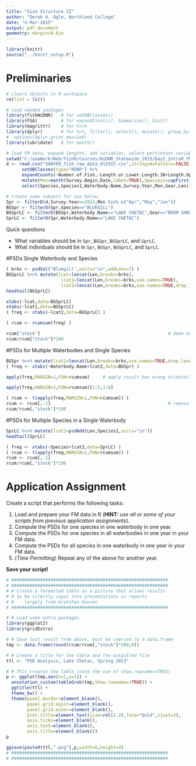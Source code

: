 ```yaml
---
title: "Size Structure II"
author: "Derek H. Ogle, Northland College"
date: "4-Mar-2015"
output: pdf_document
geometry: margin=0.6in
---
```


```r
library(knitr)
source("../knitr_setup.R")
```

# Preliminaries
```r
# clears objects in R workspace
rm(list = ls())
```

```r
# load needed packages
library(fishWiDNR)   # for setDBClasses()
library(FSA)         # for expandCounts(), Summarize(), hist()
library(magrittr)    # for %<>%
library(dplyr)       # for %>%, filter(), select(), mutate(), group_by(), summarize()
#  options(dplyr.print_max=1e9)
library(lubridate)   # for month()
```

```r
# load FM data, expand lengths, add variables, select pertintent variables
setwd("C:/aaaWork/Web/fishR/Courses/WiDNR_Statewide_2015/Day1_IntroR_FMData")
d <- read.csv("SAWYER_fish_raw_data_012915.csv",stringsAsFactors=FALSE,na.strings=c("-","NA","")) %>%
      setDBClasses(type="RDNR") %>%
      expandCounts(~Number.of.Fish,~Length.or.Lower.Length.IN+Length.Upper.IN,new.name="Len") %>%
      mutate(Mon=month(Survey.Begin.Date,label=TRUE),Species1=capFirst(Species)) %>%
      select(Species,Species1,Waterbody.Name,Survey.Year,Mon,Gear,Len)
```
```r
# create some subsets for use below.
Spr <- filterD(d,Survey.Year==2013,Mon %in% c("Apr","May","Jun"))
BGSpr <- filterD(Spr,Species=="BLUEGILL")
BGSprLC <- filterD(BGSpr,Waterbody.Name=="LAKE CHETAC",Gear=="BOOM SHOCKER")
SprLC <- filterD(Spr,Waterbody.Name=="LAKE CHETAC")
```

Quick questions

* What variables should be in `Spr`, `BGSpr`, `BGSprLC`, and `SprLC`.
* What individuals should be in `Spr`, `BGSpr`, `BGSprLC`, and `SprLC`.

\newpage

#PSDs Single Waterbody and Species
```r
( brks <- psdVal("Bluegill",units="in",addLens=7) )
BGSprLC %<>% mutate(lcat=lencat(Len,breaks=brks),
                     lcat1=lencat(Len,breaks=brks,use.names=TRUE),
                     lcat2=lencat(Len,breaks=brks,use.names=TRUE,drop.levels=TRUE))
headtail(BGSprLC)
```

```r
xtabs(~lcat,data=BGSprLC)
xtabs(~lcat1,data=BGSprLC)
( freq <- xtabs(~lcat2,data=BGSprLC) )
```

```r
( rcum <- rcumsum(freq) )
```

```r
rcum["stock"]                                                 # demo number of stock fish
rcum/rcum["stock"]*100
```

\newpage

#PSDs for Multiple Waterbodies and Single Species 

```r
BGSpr %<>% mutate(lcat2=lencat(Len,breaks=brks,use.names=TRUE,drop.levels=TRUE))
( freq <- xtabs(~Waterbody.Name+lcat2,data=BGSpr) )
```
```r
apply(freq,MARGIN=1,FUN=rcumsum)     # apply result has wrong orientation, only partial results shown
```
```r
apply(freq,MARGIN=1,FUN=rcumsum)[1:5,1:6]
```

```r
( rcum <- t(apply(freq,MARGIN=1,FUN=rcumsum)) )
rcum <- rcum[,-1]                                             # remove "substock" column
rcum/rcum[,"stock"]*100
```


#PSDs for Multiple Species in a Single Waterbody

```r
SprLC %<>% mutate(lcat2=psdAdd(Len,Species1,units="in"))
headtail(SprLC)

( freq <- xtabs(~Species+lcat2,data=SprLC) )
( rcum <- t(apply(freq,MARGIN=1,FUN=rcumsum)) )
rcum <- rcum[,-1] 
rcum/rcum[,"stock"]*100
```


# Application Assignment

Create a script that performs the following tasks:

1. Load and prepare your FM data in R (**HINT:** *use all or some of your scripts from previous application assignments*).
1. Compute the PSDs for one species in one waterbody in one year.
1. Compute the PSDs for one species in all waterbodies in one year in your FM data.
1. Compute the PSDs for all species in one waterbody in one year in your FM data.
\vspace{12pt}
1. (*Time Permitting*) Repeat any of the above for another year.

**Save your script!**

```r
# ############################################################
# ############################################################
# # Create a formatted table as a picture that allows results
# # to be cirectly input into presentations or reports
# #    largely from Gretchen Hansen
# ############################################################

# # Load some extra packages
library(ggplot2)
library(gridExtra)

# # Save last result from above, must be coerced to a data.frame
tmp <- data.frame(round(rcum/rcum[,"stock"]*100,0))

# # Create a title for the table and the outputted file
ttl <- "PSD Analysis, Lake Chetac, Spring 2013"

# # This creates the table (note the use of show.rownames=TRUE)
p <- ggplot(tmp,aes(x=1,y=1)) + 
  annotation_custom(tableGrob(tmp,show.rownames=TRUE)) +
  ggtitle(ttl) +
  theme_bw() +
  theme(panel.border=element_blank(),
        panel.grid.major=element_blank(),
        panel.grid.minor=element_blank(),
        plot.title=element_text(size=rel(1.2),face="bold",vjust=2),
        axis.ticks=element_blank(), 
        axis.text=element_blank(),
        axis.title=element_blank())
p

ggsave(paste0(ttl,".png"),p,width=6,height=4)
# ############################################################
# ############################################################
```
